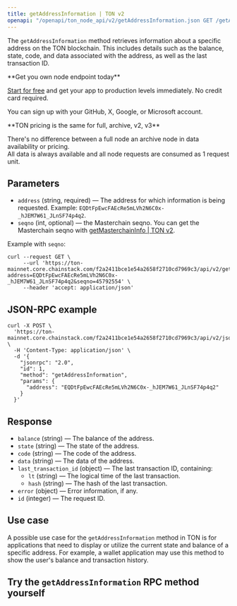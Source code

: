 ---
title: getAddressInformation | TON v2
openapi: "/openapi/ton_node_api/v2/getAddressInformation.json GET /getAddressInformation"
---

The `getAddressInformation` method retrieves information about a specific address on the TON blockchain. This includes details such as the balance, state, code, and data associated with the address, as well as the last transaction ID.

<Check>
**Get you own node endpoint today**

[Start for free](https://console.chainstack.com/) and get your app to production levels immediately. No credit card required.

You can sign up with your GitHub, X, Google, or Microsoft account.
</Check>

<Note>
**TON pricing is the same for full, archive, v2, v3**

There's no difference between a full node an archive node in data availability or pricing.  
All data is always available and all node requests are consumed as 1 request unit.
</Note>

  

## Parameters

* `address` (string, required) — The address for which information is being requested. Example: `EQDtFpEwcFAEcRe5mLVh2N6C0x-_hJEM7W61_JLnSF74p4q2`.
* `seqno` (int, optional) — the Masterchain seqno. You can get the Masterchain seqno with [getMasterchainInfo | TON v2](/api-reference/ton_node_api/v2/getMasterchainInfo).

Example with `seqno`:

```shell Shell
curl --request GET \
     --url 'https://ton-mainnet.core.chainstack.com/f2a2411bce1e54a2658f2710cd7969c3/api/v2/getAddressInformation?address=EQDtFpEwcFAEcRe5mLVh2N6C0x-_hJEM7W61_JLnSF74p4q2&seqno=45792554' \
     --header 'accept: application/json'
```


## JSON-RPC example

```shell Shell
curl -X POST \
  'https://ton-mainnet.core.chainstack.com/f2a2411bce1e54a2658f2710cd7969c3/api/v2/jsonRPC' \
  -H 'Content-Type: application/json' \
  -d '{
    "jsonrpc": "2.0",
    "id": 1,
    "method": "getAddressInformation",
    "params": {
      "address": "EQDtFpEwcFAEcRe5mLVh2N6C0x-_hJEM7W61_JLnSF74p4q2"
    }
  }'
```


## Response

* `balance` (string) — The balance of the address.
* `state` (string) — The state of the address.
* `code` (string) — The code of the address.
* `data` (string) — The data of the address.
* `last_transaction_id` (object) — The last transaction ID, containing:
  + `lt` (string) — The logical time of the last transaction.
  + `hash` (string) — The hash of the last transaction.
* `error` (object) — Error information, if any.
* `id` (integer) — The request ID.

## Use case

A possible use case for the `getAddressInformation` method in TON is for applications that need to display or utilize the current state and balance of a specific address. For example, a wallet application may use this method to show the user's balance and transaction history.

## Try the `getAddressInformation` RPC method yourself